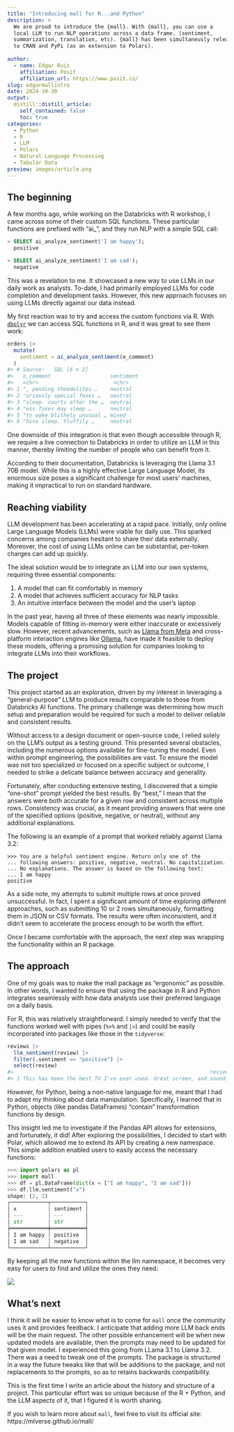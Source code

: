 ```yaml
---
title: "Introducing mall for R...and Python"
description: >
  We are proud to introduce the {mall}. With {mall}, you can use a 
  local LLM to run NLP operations across a data frame. (sentiment, 
  summarization, translation, etc). {mall} has been simultaneusly released
  to CRAN and PyPi (as an extension to Polars).
  
author:
  - name: Edgar Ruiz
    affiliation: Posit
    affiliation_url: https://www.posit.co/
slug: edgarmallintro
date: 2024-10-30
output:
  distill::distill_article:
    self_contained: false
    toc: true
categories:
  - Python
  - R
  - LLM
  - Polars
  - Natural Language Processing
  - Tabular Data
preview: images/article.png
---
```


## The beginning

A few months ago, while working on the Databricks with R workshop, I came
across some of their custom SQL functions. These particular functions are
prefixed with "ai_", and they run NLP with a simple SQL call:

```sql
> SELECT ai_analyze_sentiment('I am happy');
  positive

> SELECT ai_analyze_sentiment('I am sad');
  negative
```

This was a revelation to me. It showcased a new way to use
LLMs in our daily work as analysts. To-date, I had primarily employed LLMs 
for code completion and development tasks. However, this new approach 
focuses on using LLMs directly against our data instead.


My first reaction was to try and access the custom functions via R. With
[`dbplyr`](https://github.com/tidyverse/dbplyr) we can access SQL functions
in R, and it was great to see them work:

```r
orders |>
  mutate(
    sentiment = ai_analyze_sentiment(o_comment)
  )
#> # Source:   SQL [6 x 2]
#>   o_comment                   sentiment
#>   <chr>                        <chr>    
#> 1 ", pending theodolites …    neutral  
#> 2 "uriously special foxes …   neutral  
#> 3 "sleep. courts after the …  neutral  
#> 4 "ess foxes may sleep …      neutral  
#> 5 "ts wake blithely unusual … mixed    
#> 6 "hins sleep. fluffily …     neutral
```

One downside of this integration is that even though accessible through R, we 
require a live connection to Databricks in order to utilize an LLM in this 
manner, thereby limiting the number of people who can benefit from it.

According to their documentation, Databricks is leveraging the Llama 3.1 70B 
model. While this is a highly effective Large Language Model, its enormous size 
poses a significant challenge for most users' machines, making it impractical 
to run on standard hardware.

## Reaching viability

LLM development has been accelerating at a rapid pace. Initially, only online 
Large Language Models (LLMs) were viable for daily use. This sparked concerns among 
companies hesitant to share their data externally. Moreover, the cost of using 
LLMs online can be substantial, per-token charges can add up quickly.

The ideal solution would be to integrate an LLM into our own systems, requiring 
three essential components:

1. A model that can fit comfortably in memory 
1. A model that achieves sufficient accuracy for NLP tasks 
1. An intuitive interface between the model and the user's laptop

In the past year, having all three of these elements was nearly impossible.
Models capable of fitting in-memory were either inaccurate or excessively slow. 
However, recent advancements, such as [Llama from Meta](https://www.llama.com/) 
and cross-platform interaction engines like [Ollama](https://ollama.com/), have
made it feasible to deploy these models, offering a promising solution for
companies looking to integrate LLMs into their workflows.

## The project

This project started as an exploration, driven by my interest in leveraging a 
"general-purpose" LLM to produce results comparable to those from Databricks AI
functions. The primary challenge was determining how much setup and preparation 
would be required for such a model to deliver reliable and consistent results.

Without access to a design document or open-source code, I relied solely on the 
LLM's output as a testing ground. This presented several obstacles, including 
the numerous options available for fine-tuning the model. Even within prompt 
engineering, the possibilities are vast. To ensure the model was not too 
specialized or focused on a specific subject or outcome, I needed to strike a
delicate balance between accuracy and generality.

Fortunately, after conducting extensive testing, I discovered that a simple 
"one-shot" prompt yielded the best results. By "best," I mean that the answers 
were both accurate for a given row and consistent across multiple rows. 
Consistency was crucial, as it meant providing answers that were one of the 
specified options (positive, negative, or neutral), without any additional 
explanations.

The following is an example of a prompt that worked reliably against 
Llama 3.2:

```
>>> You are a helpful sentiment engine. Return only one of the 
... following answers: positive, negative, neutral. No capitalization. 
... No explanations. The answer is based on the following text: 
... I am happy
positive
```

As a side note, my attempts to submit multiple rows at once proved unsuccessful. 
In fact, I spent a significant amount of time exploring different approaches, 
such as submitting 10 or 2 rows simultaneously, formatting them in JSON or 
CSV formats. The results were often inconsistent, and it didn't seem to accelerate
the process enough to be worth the effort.

Once I became comfortable with the approach, the next step was wrapping the 
functionality within an R package.

## The approach

One of my goals was to make the mall package as "ergonomic" as possible. In 
other words, I wanted to ensure that using the package in R and Python 
integrates seamlessly with how data analysts use their preferred language on a
daily basis.

For R, this was relatively straightforward. I simply needed to verify that the 
functions worked well with pipes (`%>%` and `|>`) and could be easily 
incorporated into packages like those in the `tidyverse`:

```r
reviews |> 
  llm_sentiment(review) |> 
  filter(.sentiment == "positive") |> 
  select(review) 
#>                                                               review
#> 1 This has been the best TV I've ever used. Great screen, and sound.
```

However, for Python, being a non-native language for me, meant that I had to adapt my 
thinking about data manipulation. Specifically, I learned that in Python, 
objects (like pandas DataFrames) "contain" transformation functions by design.

This insight led me to investigate if the Pandas API allows for extensions, 
and fortunately, it did! After exploring the possibilities, I decided to start
with Polar, which allowed me to extend its API by creating a new namespace.
This simple addition enabled users to easily access the necessary functions:

```python
>>> import polars as pl
>>> import mall
>>> df = pl.DataFrame(dict(x = ["I am happy", "I am sad"]))
>>> df.llm.sentiment("x")
shape: (2, 2)
┌────────────┬───────────┐
│ x          ┆ sentiment │
│ ---        ┆ ---       │
│ str        ┆ str       │
╞════════════╪═══════════╡
│ I am happy ┆ positive  │
│ I am sad   ┆ negative  │
└────────────┴───────────┘
```

By keeping all the new functions within the llm namespace, it becomes very easy 
for users to find and utilize the ones they need:

![](images/llm-namespace.png)

## What's next

I think it will be easier to know what is to come for `mall` once the community
uses it and provides feedback. I anticipate that adding more LLM back ends will
be the main request. The other possible enhancement will be when new updated
models are available, then the prompts may need to be updated for that given
model. I experienced this going from LLama 3.1 to Llama 3.2. There was a need
to tweak one of the prompts. The package is structured in a way the future
tweaks like that will be additions to the package, and not replacements to the
prompts, so as to retains backwards compatibility.

This is the first time I write an article about the history and structure of a
project. This particular effort was so unique because of the R + Python, and the
LLM aspects of it, that I figured it is worth sharing. 

If you wish to learn more about `mall`, feel free to visit its official site: 
https://mlverse.github.io/mall/



